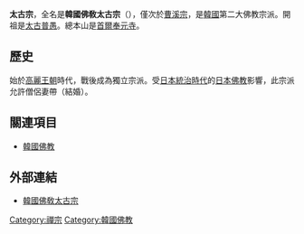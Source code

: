 {{Infobox Korean name
|img=Bongwon Temple Seoul.JPG
|caption=奉元寺
|hangul=태고종
|hanja=太古宗
|rr=Taegojong
|mr=T'aegojong
}} 
'''太古宗'''，全名是'''韓國佛敎太古宗'''（{{lang-ko|한국불교태고종}}），僅次於[[曹溪宗|曹溪宗]]，是[[韓國|韓國]]第二大佛教宗派。開祖是[[太古普愚|太古普愚]]。總本山是[[首爾|首爾]][[奉元寺|奉元寺]]。

==歷史==
始於[[高麗王朝|高麗王朝]]時代，戰後成為獨立宗派。受[[朝鮮日治時期|日本統治時代]]的[[日本佛教|日本佛教]]影響，此宗派允許僧侶妻帶（結婚）。

==關連項目==
* [[韓國佛教|韓國佛教]]

==外部連結==
* [http://www.taego.kr/ 韓國佛敎太古宗]{{Wayback|url=http://www.taego.kr/ |date=20081010034224 }}

{{漢傳佛教}}
{{DEFAULTSORT:Taegojong}}
[[Category:禪宗|Category:禪宗]]
[[Category:韓國佛教|Category:韓國佛教]]